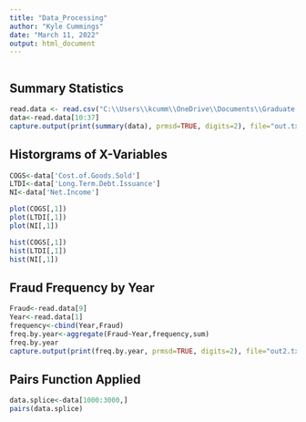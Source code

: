 ---
title: "Data_Processing"
author: "Kyle Cummings"
date: "March 11, 2022"
output: html_document
---

```{r setup, include=FALSE}

```

## Summary Statistics



```{r}
read.data <- read.csv("C:\\Users\\kcumm\\OneDrive\\Documents\\Graduate School\\ESE 527 - Practicum in Data Analytics\\Final Project\\Data\\findata.csv")
data<-read.data[10:37]
capture.output(print(summary(data), prmsd=TRUE, digits=2), file="out.txt")
```

## Historgrams of X-Variables

```{r}
COGS<-data['Cost.of.Goods.Sold']
LTDI<-data['Long.Term.Debt.Issuance']
NI<-data['Net.Income']

plot(COGS[,1])
plot(LTDI[,1])
plot(NI[,1])

hist(COGS[,1])
hist(LTDI[,1])
hist(NI[,1])
```

## Fraud Frequency by Year

```{r}
Fraud<-read.data[9]
Year<-read.data[1]
frequency<-cbind(Year,Fraud)
freq.by.year<-aggregate(Fraud~Year,frequency,sum)
freq.by.year
capture.output(print(freq.by.year, prmsd=TRUE, digits=2), file="out2.txt")
```

## Pairs Function Applied

```{r}
data.splice<-data[1000:3000,]
pairs(data.splice)
```

